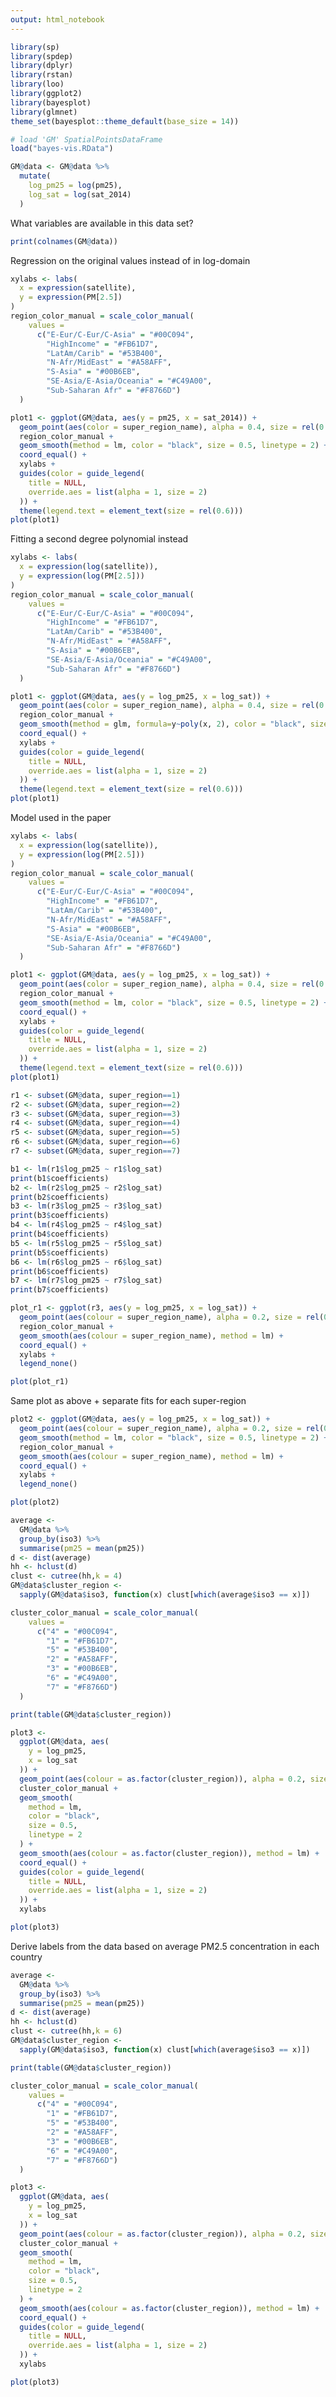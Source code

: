 ```yaml
---
output: html_notebook
---
```


```r
library(sp)
library(spdep)
library(dplyr)
library(rstan)
library(loo)
library(ggplot2)
library(bayesplot)
library(glmnet)
theme_set(bayesplot::theme_default(base_size = 14))

# load 'GM' SpatialPointsDataFrame
load("bayes-vis.RData")
```


```r
GM@data <- GM@data %>% 
  mutate(
    log_pm25 = log(pm25), 
    log_sat = log(sat_2014)
  )
```


What variables are available in this data set?
```r
print(colnames(GM@data))
```

Regression on the original values instead of in log-domain
```r
xylabs <- labs(
  x = expression(satellite), 
  y = expression(PM[2.5])
)
region_color_manual = scale_color_manual(
    values = 
      c("E-Eur/C-Eur/C-Asia" = "#00C094",
        "HighIncome" = "#FB61D7",
        "LatAm/Carib" = "#53B400",
        "N-Afr/MidEast" = "#A58AFF",
        "S-Asia" = "#00B6EB",
        "SE-Asia/E-Asia/Oceania" = "#C49A00",
        "Sub-Saharan Afr" = "#F8766D")
  )

plot1 <- ggplot(GM@data, aes(y = pm25, x = sat_2014)) +
  geom_point(aes(color = super_region_name), alpha = 0.4, size = rel(0.8)) +
  region_color_manual +
  geom_smooth(method = lm, color = "black", size = 0.5, linetype = 2) +
  coord_equal() +
  xylabs +
  guides(color = guide_legend(
    title = NULL,
    override.aes = list(alpha = 1, size = 2)
  )) +
  theme(legend.text = element_text(size = rel(0.6)))
plot(plot1)
```

Fitting a second degree polynomial instead
```r
xylabs <- labs(
  x = expression(log(satellite)), 
  y = expression(log(PM[2.5]))
)
region_color_manual = scale_color_manual(
    values = 
      c("E-Eur/C-Eur/C-Asia" = "#00C094",
        "HighIncome" = "#FB61D7",
        "LatAm/Carib" = "#53B400",
        "N-Afr/MidEast" = "#A58AFF",
        "S-Asia" = "#00B6EB",
        "SE-Asia/E-Asia/Oceania" = "#C49A00",
        "Sub-Saharan Afr" = "#F8766D")
  )

plot1 <- ggplot(GM@data, aes(y = log_pm25, x = log_sat)) +
  geom_point(aes(color = super_region_name), alpha = 0.4, size = rel(0.8)) +
  region_color_manual +
  geom_smooth(method = glm, formula=y~poly(x, 2), color = "black", size = 0.5, linetype = 2) +
  coord_equal() +
  xylabs +
  guides(color = guide_legend(
    title = NULL,
    override.aes = list(alpha = 1, size = 2)
  )) +
  theme(legend.text = element_text(size = rel(0.6)))
plot(plot1)
```

Model used in the paper
```r
xylabs <- labs(
  x = expression(log(satellite)), 
  y = expression(log(PM[2.5]))
)
region_color_manual = scale_color_manual(
    values = 
      c("E-Eur/C-Eur/C-Asia" = "#00C094",
        "HighIncome" = "#FB61D7",
        "LatAm/Carib" = "#53B400",
        "N-Afr/MidEast" = "#A58AFF",
        "S-Asia" = "#00B6EB",
        "SE-Asia/E-Asia/Oceania" = "#C49A00",
        "Sub-Saharan Afr" = "#F8766D")
  )

plot1 <- ggplot(GM@data, aes(y = log_pm25, x = log_sat)) +
  geom_point(aes(color = super_region_name), alpha = 0.4, size = rel(0.8)) +
  region_color_manual +
  geom_smooth(method = lm, color = "black", size = 0.5, linetype = 2) +
  coord_equal() +
  xylabs +
  guides(color = guide_legend(
    title = NULL,
    override.aes = list(alpha = 1, size = 2)
  )) +
  theme(legend.text = element_text(size = rel(0.6)))
plot(plot1)
```

```r
r1 <- subset(GM@data, super_region==1)
r2 <- subset(GM@data, super_region==2)
r3 <- subset(GM@data, super_region==3)
r4 <- subset(GM@data, super_region==4)
r5 <- subset(GM@data, super_region==5)
r6 <- subset(GM@data, super_region==6)
r7 <- subset(GM@data, super_region==7)
```

```r
b1 <- lm(r1$log_pm25 ~ r1$log_sat)
print(b1$coefficients)
b2 <- lm(r2$log_pm25 ~ r2$log_sat)
print(b2$coefficients)
b3 <- lm(r3$log_pm25 ~ r3$log_sat)
print(b3$coefficients)
b4 <- lm(r4$log_pm25 ~ r4$log_sat)
print(b4$coefficients)
b5 <- lm(r5$log_pm25 ~ r5$log_sat)
print(b5$coefficients)
b6 <- lm(r6$log_pm25 ~ r6$log_sat)
print(b6$coefficients)
b7 <- lm(r7$log_pm25 ~ r7$log_sat)
print(b7$coefficients)
```

```r
plot_r1 <- ggplot(r3, aes(y = log_pm25, x = log_sat)) +
  geom_point(aes(colour = super_region_name), alpha = 0.2, size = rel(0.75)) + 
  region_color_manual +
  geom_smooth(aes(colour = super_region_name), method = lm) + 
  coord_equal() +
  xylabs + 
  legend_none() 

plot(plot_r1)
```

Same plot as above + separate fits for each super-region
```r
plot2 <- ggplot(GM@data, aes(y = log_pm25, x = log_sat)) +
  geom_point(aes(colour = super_region_name), alpha = 0.2, size = rel(0.75)) + 
  geom_smooth(method = lm, color = "black", size = 0.5, linetype = 2) + 
  region_color_manual +
  geom_smooth(aes(colour = super_region_name), method = lm) + 
  coord_equal() +
  xylabs + 
  legend_none() 

plot(plot2)
```

```r
average <- 
  GM@data %>% 
  group_by(iso3) %>% 
  summarise(pm25 = mean(pm25))
d <- dist(average)
hh <- hclust(d)
clust <- cutree(hh,k = 4)
GM@data$cluster_region <-
  sapply(GM@data$iso3, function(x) clust[which(average$iso3 == x)])

cluster_color_manual = scale_color_manual(
    values = 
      c("4" = "#00C094",
        "1" = "#FB61D7", 
        "5" = "#53B400",
        "2" = "#A58AFF",
        "3" = "#00B6EB",
        "6" = "#C49A00",
        "7" = "#F8766D")
  )

print(table(GM@data$cluster_region))
```

```r
plot3 <-
  ggplot(GM@data, aes(
    y = log_pm25,
    x = log_sat
  )) + 
  geom_point(aes(colour = as.factor(cluster_region)), alpha = 0.2, size = rel(0.75)) + 
  cluster_color_manual +
  geom_smooth(
    method = lm, 
    color = "black", 
    size = 0.5, 
    linetype = 2
  ) + 
  geom_smooth(aes(colour = as.factor(cluster_region)), method = lm) + 
  coord_equal() +
  guides(color = guide_legend(
    title = NULL,
    override.aes = list(alpha = 1, size = 2)
  )) +
  xylabs

plot(plot3)
```


Derive labels from the data based on average PM2.5 concentration in each country
```r
average <- 
  GM@data %>% 
  group_by(iso3) %>% 
  summarise(pm25 = mean(pm25))
d <- dist(average)
hh <- hclust(d)
clust <- cutree(hh,k = 6)
GM@data$cluster_region <-
  sapply(GM@data$iso3, function(x) clust[which(average$iso3 == x)])

print(table(GM@data$cluster_region))

cluster_color_manual = scale_color_manual(
    values = 
      c("4" = "#00C094",
        "1" = "#FB61D7", 
        "5" = "#53B400",
        "2" = "#A58AFF",
        "3" = "#00B6EB",
        "6" = "#C49A00",
        "7" = "#F8766D")
  )
```


```r
plot3 <-
  ggplot(GM@data, aes(
    y = log_pm25,
    x = log_sat
  )) + 
  geom_point(aes(colour = as.factor(cluster_region)), alpha = 0.2, size = rel(0.75)) + 
  cluster_color_manual +
  geom_smooth(
    method = lm, 
    color = "black", 
    size = 0.5, 
    linetype = 2
  ) + 
  geom_smooth(aes(colour = as.factor(cluster_region)), method = lm) + 
  coord_equal() +
  guides(color = guide_legend(
    title = NULL,
    override.aes = list(alpha = 1, size = 2)
  )) +
  xylabs

plot(plot3)
```